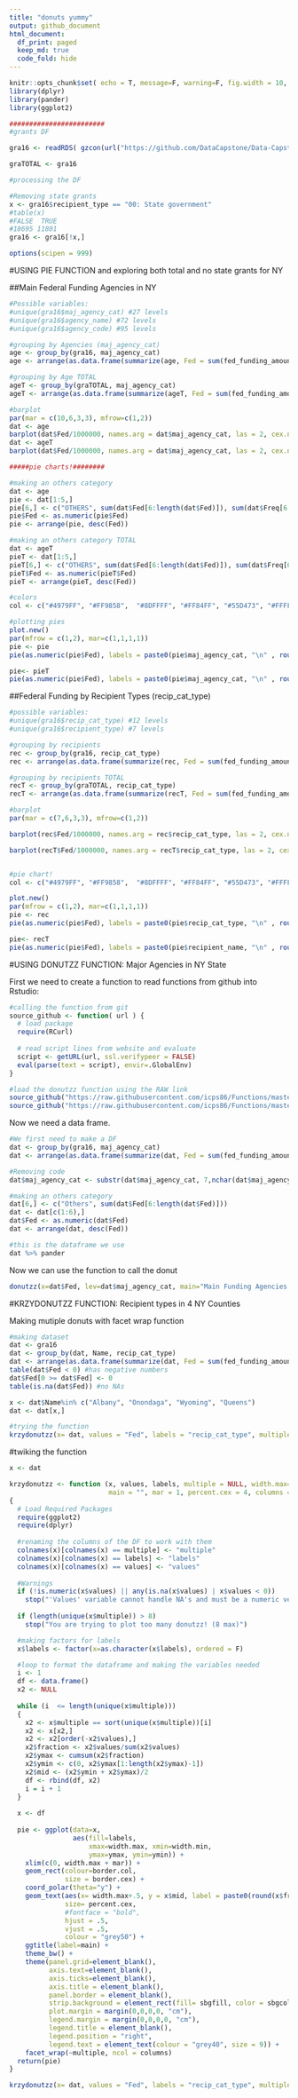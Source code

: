 ```yaml
---
title: "donuts yummy"
output: github_document
html_document:
  df_print: paged
  keep_md: true
  code_fold: hide
---
```


```r
knitr::opts_chunk$set( echo = T, message=F, warning=F, fig.width = 10, fig.height = 10 )
library(dplyr)
library(pander)
library(ggplot2)

########################
#grants DF

gra16 <- readRDS( gzcon(url("https://github.com/DataCapstone/Data-Capstone/blob/master/Raw-Data/NYgra16_counties_named.rds?raw=true")))

graTOTAL <- gra16

#processing the DF

#Removing state grants
x <- gra16$recipient_type == "00: State government"
#table(x)
#FALSE  TRUE 
#18695 11801
gra16 <- gra16[!x,]

options(scipen = 999)
```


#USING PIE FUNCTION and exploring both total and no state grants for NY

##Main Federal Funding Agencies in NY

```r
#Possible variables:
#unique(gra16$maj_agency_cat) #27 levels
#unique(gra16$agency_name) #72 levels
#unique(gra16$agency_code) #95 levels

#grouping by Agencies (maj_agency_cat)
age <- group_by(gra16, maj_agency_cat)
age <- arrange(as.data.frame(summarize(age, Fed = sum(fed_funding_amount), Freq = n())), desc(Fed))

#grouping by Age TOTAL
ageT <- group_by(graTOTAL, maj_agency_cat)
ageT <- arrange(as.data.frame(summarize(ageT, Fed = sum(fed_funding_amount), Freq = n())), desc(Fed))

#barplot
par(mar = c(10,6,3,3), mfrow=c(1,2))
dat <- age
barplot(dat$Fed/1000000, names.arg = dat$maj_agency_cat, las = 2, cex.names = .7, cex.axis = .7 , ylab = "in USD 1MLL", cex.lab = .8, col="#4979FF", main= "Main Federal Funding Agencies in NY")
dat <- ageT
barplot(dat$Fed/1000000, names.arg = dat$maj_agency_cat, las = 2, cex.names = .7, cex.axis = .7 , ylab = "in USD 1MLL", cex.lab = .8, col="#4979FF", main = "Including State government")

#####pie charts!########

#making an others category
dat <- age
pie <- dat[1:5,]
pie[6,] <- c("OTHERS", sum(dat$Fed[6:length(dat$Fed)]), sum(dat$Freq[6:length(dat$Fed)])) 
pie$Fed <- as.numeric(pie$Fed)
pie <- arrange(pie, desc(Fed))

#making an others category TOTAL
dat <- ageT
pieT <- dat[1:5,]
pieT[6,] <- c("OTHERS", sum(dat$Fed[6:length(dat$Fed)]), sum(dat$Freq[6:length(dat$Fed)])) 
pieT$Fed <- as.numeric(pieT$Fed)
pieT <- arrange(pieT, desc(Fed))

#colors
col <- c("#4979FF", "#FF9858",  "#8DFFFF", "#FF84FF", "#55D473", "#FFFF78", "grey80")

#plotting pies
plot.new()
par(mfrow = c(1,2), mar=c(1,1,1,1))
pie <- pie
pie(as.numeric(pie$Fed), labels = paste0(pie$maj_agency_cat, "\n" , round(pie$Fed/sum(pie$Fed)*100, digits=1), "%"), main = "Main Federal Funding Agencies in NY", cex= .7, col=col)

pie<- pieT
pie(as.numeric(pie$Fed), labels = paste0(pie$maj_agency_cat, "\n" , round(pie$Fed/sum(pie$Fed)*100, digits=1), "%"), main = "Including State Government", cex= .7, col=col)

```


##Federal Funding by Recipient Types (recip_cat_type)

```r

#possible variables:
#unique(gra16$recip_cat_type) #12 levels
#unique(gra16$recipient_type) #7 levels

#grouping by recipients 
rec <- group_by(gra16, recip_cat_type)
rec <- arrange(as.data.frame(summarize(rec, Fed = sum(fed_funding_amount), Freq = n())), desc(Fed))

#grouping by recipients TOTAL
recT <- group_by(graTOTAL, recip_cat_type)
recT <- arrange(as.data.frame(summarize(recT, Fed = sum(fed_funding_amount), Freq = n())), desc(Fed))

#barplot
par(mar = c(7,6,3,3), mfrow=c(1,2))

barplot(rec$Fed/1000000, names.arg = rec$recip_cat_type, las = 2, cex.names = .7, cex.axis = .7 , ylab = "in USD 1MLL", cex.lab = .8, col="#4979FF", main= "Federal Funding by Recipient Types")

barplot(recT$Fed/1000000, names.arg = recT$recip_cat_type, las = 2, cex.names = .7, cex.axis = .7 , ylab = "in USD 1MLL", cex.lab = .8, col="#4979FF", main = "Including State government")


#pie chart!
col <- c("#4979FF", "#FF9858",  "#8DFFFF", "#FF84FF", "#55D473", "#FFFF78", "grey80")

plot.new()
par(mfrow = c(1,2), mar=c(1,1,1,1))
pie <- rec
pie(as.numeric(pie$Fed), labels = paste0(pie$recip_cat_type, "\n" , round(pie$Fed/sum(pie$Fed)*100, digits=1), "%"), main = "Federal Funding by Recipient Types", cex= .7, col=col)

pie<- recT
pie(as.numeric(pie$Fed), labels = paste0(pie$recipient_name, "\n" , round(pie$Fed/sum(pie$Fed)*100, digits=1), "%"), main = "Including State Government", cex= .7, col=col)

```

#USING DONUTZZ FUNCTION: Major Agencies in NY State

First we need to create a function to read functions from github into Rstudio:
```r

#calling the function from git
source_github <- function( url ) {
  # load package
  require(RCurl)
  
  # read script lines from website and evaluate
  script <- getURL(url, ssl.verifypeer = FALSE)
  eval(parse(text = script), envir=.GlobalEnv)
} 

#load the donutzz function using the RAW link
source_github("https://raw.githubusercontent.com/icps86/Functions/master/krzydonutzz")
source_github("https://raw.githubusercontent.com/icps86/Functions/master/donutzz.R")
```

Now we need a data frame. 
```r
#We first need to make a DF
dat <- group_by(gra16, maj_agency_cat)
dat <- arrange(as.data.frame(summarize(dat, Fed = sum(fed_funding_amount))), desc(Fed))

#Removing code
dat$maj_agency_cat <- substr(dat$maj_agency_cat, 7,nchar(dat$maj_agency_cat))

#making an others category
dat[6,] <- c("Others", sum(dat$Fed[6:length(dat$Fed)])) 
dat <- dat[c(1:6),]
dat$Fed <- as.numeric(dat$Fed)
dat <- arrange(dat, desc(Fed))

#this is the dataframe we use
dat %>% pander

```

Now we can use the function to call the donut

```r
donutzz(x=dat$Fed, lev=dat$maj_agency_cat, main="Main Funding Agencies in NY State")
```

#KRZYDONUTZZ FUNCTION: Recipient types in 4 NY Counties

Making mutiple donuts with facet wrap function 

```r
#making dataset 
dat <- gra16
dat <- group_by(dat, Name, recip_cat_type)
dat <- arrange(as.data.frame(summarize(dat, Fed = sum(fed_funding_amount))), Name)
table(dat$Fed < 0) #has negative numbers
dat$Fed[0 >= dat$Fed] <- 0
table(is.na(dat$Fed)) #no NAs

x <- dat$Name%in% c("Albany", "Onondaga", "Wyoming", "Queens")
dat <- dat[x,]

#trying the function
krzydonutzz(x= dat, values = "Fed", labels = "recip_cat_type", multiple = "Name", main = "Federal Funding by Recipient type in NY Counties", percent.cex = 3, columns = 2, sbgfill = "grey95", sbgcol = "grey60")

```

#twiking the function
```r

x <- dat

krzydonutzz <- function (x, values, labels, multiple = NULL, width.max=3, width.min=2, border.col="white", border.cex =1.5,
                         main = "", mar = 1, percent.cex = 4, columns = 2, sbgfill = "grey95", sbgcol = "grey60")
{
  # Load Required Packages
  require(ggplot2)
  require(dplyr)
  
  #renaming the columns of the DF to work with them
  colnames(x)[colnames(x) == multiple] <- "multiple"
  colnames(x)[colnames(x) == labels] <- "labels"
  colnames(x)[colnames(x) == values] <- "values"
  
  #Warnings
  if (!is.numeric(x$values) || any(is.na(x$values) | x$values < 0))
    stop("'Values' variable cannot handle NA's and must be a numeric vector with only positive numbers.")
  
  if (length(unique(x$multiple)) > 8)
    stop("You are trying to plot too many donutzz! (8 max)")

  #making factors for labels
  x$labels <- factor(x=as.character(x$labels), ordered = F)

  #loop to format the dataframe and making the variables needed
  i <- 1
  df <- data.frame()
  x2 <- NULL
  
  while (i  <= length(unique(x$multiple))) 
  {
    x2 <- x$multiple == sort(unique(x$multiple))[i]
    x2 <- x[x2,]
    x2 <- x2[order(-x2$values),] 
    x2$fraction <- x2$values/sum(x2$values)
    x2$ymax <- cumsum(x2$fraction)
    x2$ymin <- c(0, x2$ymax[1:length(x2$ymax)-1])
    x2$mid <- (x2$ymin + x2$ymax)/2
    df <- rbind(df, x2)
    i = i + 1
  }
  
  x <- df
  
  pie <- ggplot(data=x,
                aes(fill=labels,
                    xmax=width.max, xmin=width.min,
                    ymax=ymax, ymin=ymin)) +
    xlim(c(0, width.max + mar)) +
    geom_rect(colour=border.col,
              size = border.cex) +
    coord_polar(theta="y") +
    geom_text(aes(x= width.max+.5, y = x$mid, label = paste0(round(x$fraction*100, digits = 1),"%")),
              size= percent.cex,
              #fontface = "bold",
              hjust = .5,
              vjust = .5,
              colour = "grey50") +
    ggtitle(label=main) +
    theme_bw() +
    theme(panel.grid=element_blank(),
          axis.text=element_blank(), 
          axis.ticks=element_blank(),
          axis.title = element_blank(),
          panel.border = element_blank(),
          strip.background = element_rect(fill= sbgfill, color = sbgcol), 
          plot.margin = margin(0,0,0,0, "cm"),
          legend.margin = margin(0,0,0,0, "cm"),
          legend.title = element_blank(),
          legend.position = "right",
          legend.text = element_text(colour = "grey40", size = 9)) +
    facet_wrap(~multiple, ncol = columns)
  return(pie)
}

krzydonutzz(x= dat, values = "Fed", labels = "recip_cat_type", multiple = "Name", main = "", percent.cex = 3, columns = 2, sbgfill = "grey95", sbgcol = "grey60")


```

